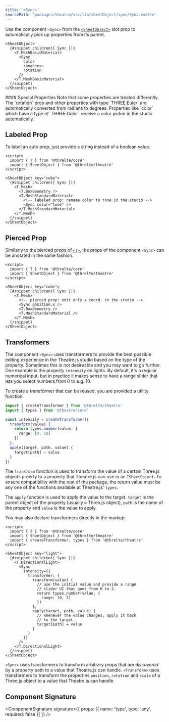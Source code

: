 ```yaml
---
title: '<Sync>'
sourcePath: 'packages/theatre/src/lib/sheetObject/sync/Sync.svelte'
---
```


Use the component `<Sync>` from the [`<SheetObject>`](./sheet-object) slot prop to automatically pick up properties from its parent.

```svelte
<SheetObject>
  {#snippet children({ Sync })}
    <T.MeshBasicMaterial>
      <Sync
        color
        roughness
        rotation
      />
    </T.MeshBasicMaterial>
  {/snippet}
</SheetObject>
```

<Tip type="info">
  #### Special Properties Note that some properties are treated differently. The `rotation` prop and
  other properties with type `THREE.Euler` are automatically converted from radians to degrees.
  Properties like `color` which have a type of `THREE.Color` receive a color picker in the studio
  automatically.
</Tip>

## Labeled Prop

To label an auto prop, just provide a string instead of a boolean value.

```svelte
<script>
  import { T } from '@threlte/core'
  import { SheetObject } from '@threlte/theatre'
</script>

<SheetObject key="cube">
  {#snippet children({ Sync })}
    <T.Mesh>
      <T.BoxGeometry />
      <T.MeshStandardMaterial>
        <!-- labeled prop: rename color to tone in the studio -->
        <Sync color="tone" />
      </T.MeshStandardMaterial>
    </T.Mesh>
  {/snippet}
</SheetObject>
```

## Pierced Prop

Similarly to the pierced props of [`<T>`](/reference/core/components/t), the props of the component `<Sync>` can be anotated in the same fashion.

```svelte
<script>
  import { T } from '@threlte/core'
  import { SheetObject } from '@threlte/theatre'
</script>

<SheetObject key="cube">
  {#snippet children({ Sync })}
    <T.Mesh>
      <!-- pierced prop: edit only x coord. in the studio -->
      <Sync position.x />
      <T.BoxGeometry />
      <T.MeshStandardMaterial />
    </T.Mesh>
  {/snippet}
</SheetObject>
```

## Transformers

The component `<Sync>` uses transformers to provide the best possible editing
experience in the Theatre.js studio based on the type of the property. Sometimes
this is not desireable and you may want to go further. One example is the
property `intensity` on lights. By default, it's a regular numerical input, but
in practice it makes sense to have a range slider that lets you select numbers from 0 to e.g. 10.

To create a transformer that can be reused, you are provided a utility function:

```ts
import { createTransformer } from '@threlte/theatre'
import { types } from '@theatre/core'

const intensity = createTransformer({
  transform(value) {
    return types.number(value, {
      range: [0, 10]
    })
  },
  apply(target, path, value) {
    target[path] = value
  }
})
```

The `transform` function is used to transform the value of a certain Three.js objects proerty to a property that Theatre.js can use in an `ISheetObject`. To ensure compatibility with the rest of the package, the return value must be any one of the functions available at Theatre.js' `types`.

The `apply` function is used to apply the value to the target. `target` is the parent object of the property (usually a Three.js object), `path` is the name of the property and `value` is the value to apply.

You may also declare transformers directly in the markup:

```svelte
<script>
  import { T } from '@threlte/core'
  import { SheetObject } from '@threlte/theatre'
  import { createTransformer, types } from '@threlte/theatre'
</script>

<SheetObject key="light">
  {#snippet children({ Sync })}
    <T.DirectionalLight>
      <Sync
        intensity={{
          transformer: {
            transform(value) {
              // use the initial value and provide a range
              // slider UI that goes from 0 to 2.
              return types.number(value, {
                range: [0, 2]
              })
            },
            apply(target, path, value) {
              // whenever the value changes, apply it back
              // to the target.
              target[path] = value
            }
          }
        }}
      />
    </T.DirectionalLight>
  {/snippet}
</SheetObject>
```

<Tip type="info" title="Built-in components use transformers internally">

`<Sync>` uses transformers to transform arbitrary props that are _discovered_ by a property path to a value that Theatre.js can handle.
`<Transform>` uses transformers to transform the properties `position`, `rotation` and `scale` of a Three.js object to a value that Theatre.js can handle.

</Tip>

## Component Signature

<ComponentSignature signature={{ props: [{ name: 'type', type: 'any', required: false }] }} />
